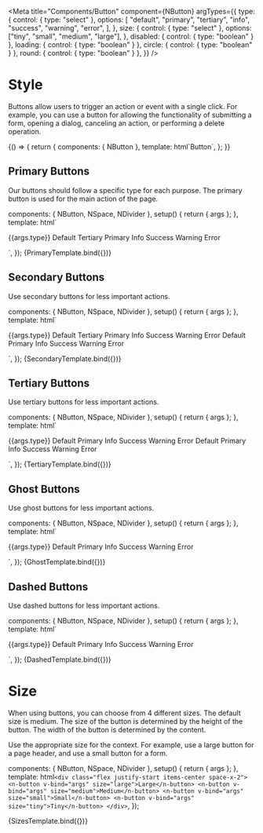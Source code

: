 
<Meta
  title="Components/Button"
  component={NButton}
  argTypes={{
    type: {
      control: { type: "select" },
      options: [
        "default",
        "primary",
        "tertiary",
        "info",
        "success",
        "warning",
        "error",
      ],
    },
    size: {
      control: { type: "select" },
      options: ["tiny", "small", "medium", "large"],
    },
    disabled: { control: { type: "boolean" } },
    loading: { control: { type: "boolean" } },
    circle: { control: { type: "boolean" } },
    round: { control: { type: "boolean" } },
  }}
/>

# Style

Buttons allow users to trigger an action or event with a single click. For example, you can use a button for allowing the functionality of submitting a form, opening a dialog, canceling an action, or performing a delete operation.

<Canvas>
  <Story name="Overview">
    {() => {
      return {
        components: { NButton },
        template: html`<n-button type="primary">Button</n-button>`,
      };
    }}
  </Story>
</Canvas>

## Primary Buttons

Our buttons should follow a specific type for each purpose. The primary button is used for the main action of the page.

  components: { NButton, NSpace, NDivider },
  setup() {
    return { args };
  },
  template: html`<div>
    <n-button v-bind="args">{{args.type}}</n-button>
    <n-divider></n-divider>
    <n-space>
      <n-button type="default"> Default </n-button>
      <n-button type="tertiary"> Tertiary </n-button>
      <n-button type="primary"> Primary </n-button>
      <n-button type="info"> Info </n-button>
      <n-button type="success"> Success </n-button>
      <n-button type="warning"> Warning </n-button>
      <n-button type="error"> Error </n-button>
    </n-space>
  </div> `,
});

<Canvas>
  <Story name="Primary" args={{ type: "default" }}>
    {PrimaryTemplate.bind({})}
  </Story>
</Canvas>

## Secondary Buttons

Use secondary buttons for less important actions.

  components: { NButton, NSpace, NDivider },
  setup() {
    return { args };
  },
  template: html`<div>
    <n-button v-bind="args" secondary>{{args.type}}</n-button>
    <n-divider></n-divider>
    <n-space>
      <n-button secondary> Default </n-button>
      <n-button secondary type="tertiary"> Tertiary </n-button>
      <n-button secondary type="primary"> Primary </n-button>
      <n-button secondary type="info"> Info </n-button>
      <n-button secondary type="success"> Success </n-button>
      <n-button secondary type="warning"> Warning </n-button>
      <n-button secondary type="error"> Error </n-button>
      <n-button secondary round> Default </n-button>
      <n-button secondary round type="primary"> Primary </n-button>
      <n-button secondary round type="info"> Info </n-button>
      <n-button secondary round type="success"> Success </n-button>
      <n-button secondary round type="warning"> Warning </n-button>
      <n-button secondary round type="error"> Error </n-button>
    </n-space>
  </div>`,
});

<Canvas>
  <Story name="Secondary" args={{ type: "default" }}>
    {SecondaryTemplate.bind({})}
  </Story>
</Canvas>

## Tertiary Buttons

Use tertiary buttons for less important actions.

  components: { NButton, NSpace, NDivider },
  setup() {
    return { args };
  },
  template: html`<div>
    <n-button v-bind="args" tertiary>{{args.type}}</n-button>
    <n-divider></n-divider>
    <n-space>
      <n-button tertiary> Default </n-button>
      <n-button tertiary type="primary"> Primary </n-button>
      <n-button tertiary type="info"> Info </n-button>
      <n-button tertiary type="success"> Success </n-button>
      <n-button tertiary type="warning"> Warning </n-button>
      <n-button tertiary type="error"> Error </n-button>
      <n-button tertiary round> Default </n-button>
      <n-button tertiary round type="primary"> Primary </n-button>
      <n-button tertiary round type="info"> Info </n-button>
      <n-button tertiary round type="success"> Success </n-button>
      <n-button tertiary round type="warning"> Warning </n-button>
      <n-button tertiary round type="error"> Error </n-button>
    </n-space>
  </div>`,
});

<Canvas>
  <Story name="Tertiary" args={{ type: "default" }}>
    {TertiaryTemplate.bind({})}
  </Story>
</Canvas>

## Ghost Buttons

Use ghost buttons for less important actions.

  components: { NButton, NSpace, NDivider },
  setup() {
    return { args };
  },
  template: html`<div>
    <n-button v-bind="args" ghost>{{args.type}}</n-button>
    <n-divider></n-divider>
    <n-space>
      <n-button ghost> Default </n-button>
      <n-button type="primary" ghost> Primary </n-button>
      <n-button type="info" ghost> Info </n-button>
      <n-button type="success" ghost> Success </n-button>
      <n-button type="warning" ghost> Warning </n-button>
      <n-button type="error" ghost> Error </n-button>
    </n-space>
  </div>`,
});

<Canvas>
  <Story name="Ghost" args={{ type: "default" }}>
    {GhostTemplate.bind({})}
  </Story>
</Canvas>

## Dashed Buttons

Use dashed buttons for less important actions.

  components: { NButton, NSpace, NDivider },
  setup() {
    return { args };
  },
  template: html`<div>
    <n-button v-bind="args" dashed>{{args.type}}</n-button>
    <n-divider></n-divider>
    <n-space>
      <n-button dashed> Default </n-button>
      <n-button type="primary" dashed> Primary </n-button>
      <n-button type="info" dashed> Info </n-button>
      <n-button type="success" dashed> Success </n-button>
      <n-button type="warning" dashed> Warning </n-button>
      <n-button type="error" dashed> Error </n-button>
    </n-space>
  </div>`,
});

<Canvas>
  <Story name="Dashed" args={{ type: "default" }}>
    {DashedTemplate.bind({})}
  </Story>
</Canvas>

# Size

When using buttons, you can choose from 4 different sizes. The default size is medium. The size of the button is determined by the height of the button. The width of the button is determined by the content.

Use the appropriate size for the context. For example, use a large button for a page header, and use a small button for a form.

  components: { NButton, NSpace, NDivider },
  setup() {
    return { args };
  },
  template: html`
    <div class="flex justify-start items-center space-x-2">
      <n-button v-bind="args" size="large">Large</n-button>
      <n-button v-bind="args" size="medium">Medium</n-button>
      <n-button v-bind="args" size="small">Small</n-button>
      <n-button v-bind="args" size="tiny">Tiny</n-button>
    </div>
  `,
});

<Canvas>
  <Story name="Sizes" args={{ type: "primary" }}>
    {SizesTemplate.bind({})}
  </Story>
</Canvas>
